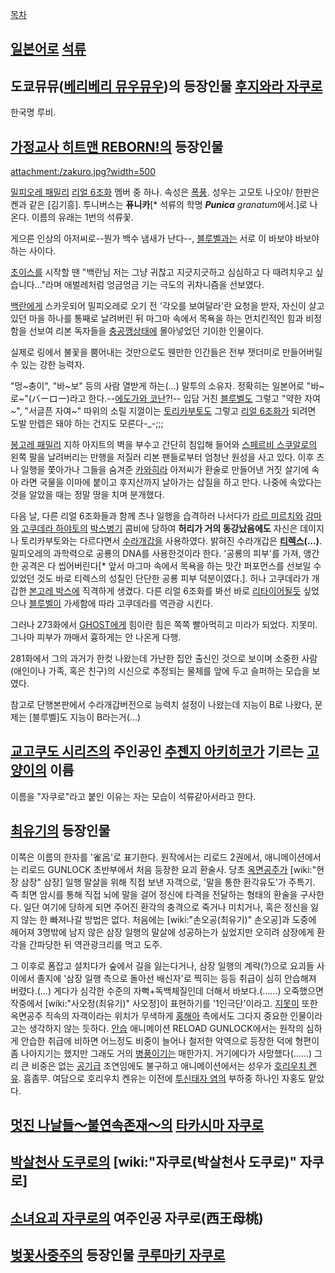 [[목차]]
== [[일본어]]로 [[석류]] ==

== 도쿄뮤뮤([[베리베리 뮤우뮤우]])의 등장인물 [[후지와라 자쿠로]] ==
한국명 루비.

== [[가정교사 히트맨 REBORN!]]의 등장인물 ==
attachment:/zakuro.jpg?width=500

[[밀피오레 패밀리]] [[리얼 6조화]] 멤버 중 하나. 속성은 [[폭풍]]. 성우는 고모토 나오야/ 한판은 켄과 같은 [김기흥]. 투니버스는 '''퓨니카'''[* 석류의 학명 '''''Punica''' granatum''에서.]로 나온다.
이름의 유래는 1번의 석류꽃.

게으른 인상의 아저씨로--뭔가 백수 냄새가 난다--, [[블루벨]]과는 서로 이 바보야 바보야 하는 사이다.

[[초이스]]를 시작할 땐 "백란님 저는 그냥 귀찮고 지긋지긋하고 심심하고 다 때려치우고 싶습니다..."라며 애벌레처럼 엉금엉금 기는 극도의 귀차니즘을 선보였다.

[[백란]]에게 스카웃되어 밀피오레로 오기 전 '각오를 보여달라'란 요청을 받자, 자신이 살고있던 마을 하나를 통째로 날려버린 뒤 마그마 속에서 목욕을 하는 먼치킨적인 힘과 비정함을 선보여 리본 독자들을 [[충공깽]]상태에 몰아넣었던 기이한 인물이다.

실제로 링에서 불꽃을 뿜어내는 것만으로도 웬만한 인간들은 전부 잿더미로 만들어버릴 수 있는 강한 능력자.

"멍~충이", "바~보" 등의 사람 열받게 하는(…) 말투의 소유자. 정확히는 일본어로 "바~로~"(バーロー)라고 한다.--[[에도가와 코난]]?!-- 입담 거친 [[블루벨]]도 그렇고 "약한 자여~", "서글픈 자여~" 따위의 소릴 지껄이는 [[토리카부토]]도 그렇고 [[리얼 6조화]]가 되려면 도발 만렙은 돼야 하는 건지도 모른다-_-;;;

[[봉고레 패밀리]] 지하 아지트의 벽을 부수고 간단히 침입해 들어와 [[스페르비 스쿠알로]]의 왼쪽 팔을 날려버리는 만행을 저질러 리본 팬들로부터 엄청난 원성을 사고 있다. 이후 츠나 일행을 쫓아가나 그들을 숨겨준 [[카와히라]] 아저씨가 환술로 만들어낸 거짓 살기에 속아 라면 국물을 이마에 붙이고 후지산까지 날아가는 삽질을 하고 만다. 나중에 속았다는 것을 알았을 때는 정말 땅을 치며 분개했다.

다음 날, 다른 리얼 6조화들과 함께 츠나 일행을 습격하러 나서다가 [[라르 미르치]]와 [[감마]]와 [[고쿠데라 하야토]]의 [[박스병기]] 콤비에 당하여 '''허리가 거의 동강났음에도''' 자신은 데이지나 토리카부토와는 다르다면서 [[수라개갑]]을 사용하였다. 밝혀진 수라개갑은 '''[[티렉스]](…)'''. 밀피오레의 과학력으로 공룡의 DNA를 사용한것이라 한다. '공룡의 피부'를 가져, 앵간한 공격은 다 씹어버린다[* 앞서 마그마 속에서 목욕을 하는 맛간 퍼포먼스를 선보일 수 있었던 것도 바로 티렉스의 성질인 단단한 공룡 피부 덕분이였다.]. 허나 고쿠데라가 개갑한 [[본고레 박스]]에 직격하게 생겼다. 다른 리얼 6조화를 봐선 바로 [[리타이어]]될듯 싶었으나 [[블루벨]]이 가세함에 따라 고쿠데라를 역관광 시킨다.

그러나 273화에서 [[GHOST]]에게 힘이란 힘은 쪽쪽 빨아먹히고 미라가 되었다. 지못미.
그나마 피부가 까매서 흉하게는 안 나온게 다행.

281화에서 그의 과거가 한컷 나왔는데 가난한 집안 출신인 것으로 보이며 소중한 사람(애인이나 가족, 혹은 친구)의 시신으로 추정되는 물체를 앞에 두고 슬퍼하는 모습을 보였다.

참고로 단행본판에서 수라개갑버전으로 능력치 설정이 나왔는데 지능이 B로 나왔다, 문제는 [블루벨]도 지능이 B라는거(...)


== [[교고쿠도 시리즈]]의 주인공인 [[추젠지 아키히코]]가 기르는 [[고양이]]의 이름 ==
이름을 "자쿠로"라고 붙인 이유는 자는 모습이 석류같아서라고 한다.

== [[최유기]]의 등장인물 ==
이쪽은 이름의 한자를 '雀呂'로 표기한다.
원작에서는 리로드 2권에서, 애니메이션에서는 리로드 GUNLOCK 초반부에서 처음 등장한 요괴 환술사. 당초 [[옥면공주]]가 [wiki:"현장 삼장" 삼장] 일행 말살을 위해 직접 보낸 자객으로, '말을 통한 환각유도'가 주특기. 즉 최면 암시를 통해 직접 뇌에 말을 걸어 정신에 타격을 전달하는 형태의 환술을 구사한다. 일단 여기에 당하게 되면 주어진 환각의 충격으로 죽거나 미치거나, 혹은 정신을 잃지 않는 한 빠져나갈 방법은 없다.
처음에는 [wiki:"손오공(최유기)" 손오공]과 도중에 헤어져 3명밖에 남지 않은 삼장 일행의 말살에 성공하는가 싶었지만 오히려 삼장에게 환각을 간파당한 뒤 역관광크리를 먹고 도주. 

그 이후로 폼잡고 설치다가 숲에서 길을 잃는다거나, 삼장 일행의 계략(?)으로 요괴들 사이에서 졸지에 '삼장 일행 측으로 돌아선 배신자'로 찍히는 등등 취급이 심히 안습해져 버렸다.(…) 게다가 심각한 수준의 자뻑+독백체질인데 더해서 바보다.(……) 오죽했으면 작중에서 [wiki:"사오정(최유기)" 사오정]이 표현하기를 '1인극단'이라고. [[지못미]] 또한 옥면공주 직속의 자객이라는 위치가 무색하게 [[홍해아]] 측에서도 그다지 중요한 인물이라고는 생각하지 않는 듯하다. [[안습]]
애니메이션 RELOAD GUNLOCK에서는 원작의 심하게 안습한 취급에 비하면 어느정도 비중이 늘어나 철저한 악역으로 등장한 덕에 형편이 좀 나아지기는 했지만 그래도 거의 [[병풍]]이기는 매한가지. 거기에다가 사망했다(……)
그리 큰 비중은 없는 [[공기]]급 조연임에도 불구하고 애니메이션에서는 성우가 [[호리우치 켄유]]. 흠좀무.  여담으로 호리우치 켄유는 이전에 [[투신태자 염]]의 부하중 하나인 자홍도 맡았다.

== [[멋진 나날들～불연속존재～]]의 [[타카시마 자쿠로]] ==

== [[박살천사 도쿠로]]의 [wiki:"자쿠로(박살천사 도쿠로)" 자쿠로] ==

== [[소녀요괴 자쿠로]]의 여주인공 자쿠로(西王母桃) ==

== [[벚꽃사중주]]의 등장인물 [[쿠루마키 자쿠로]] ==
